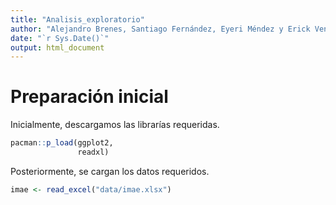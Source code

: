 ```yaml
---
title: "Analisis_exploratorio"
author: "Alejandro Brenes, Santiago Fernández, Eyeri Méndez y Erick Venegas"
date: "`r Sys.Date()`"
output: html_document
---
```


# Preparación inicial

Inicialmente, descargamos las librarías requeridas.

```r
pacman::p_load(ggplot2,
               readxl)
```

Posteriormente, se cargan los datos requeridos.

```r
imae <- read_excel("data/imae.xlsx")
```

